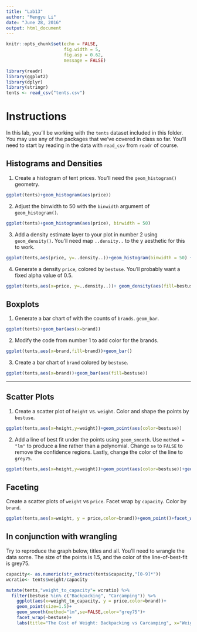 ```yaml
---
title: "Lab13"
author: "Mengyu Li"
date: "June 28, 2016"
output: html_document
---
```


```r
knitr::opts_chunk$set(echo = FALSE, 
                      fig.width = 5,
                      fig.asp = 0.62,
                      message = FALSE)
```

```r
library(readr)
library(ggplot2)
library(dplyr)
library(stringr)
tents <- read_csv("tents.csv")
```
# Instructions
In this lab, you'll be working with the `tents` dataset included in this folder.  You may use any of the packages that we've covered in class so far.  You'll need to start by reading in the data with `read_csv` from `readr` of course.

## Histograms and Densities
1.  Create a histogram of tent prices.  You'll need the `geom_histogram()` geometry.
```r
ggplot(tents)+geom_histogram(aes(price))
```

2.  Adjust the binwidth to 50 with the `binwidth` argument of `geom_histogram()`.
```r
ggplot(tents)+geom_histogram(aes(price), binwidth = 50)
```

3.  Add a density estimate layer to your plot in number 2 using `geom_density()`.  You'll need map `..density..` to the y aesthetic for this to work.
```r
ggplot(tents,aes(price, y=..density..))+geom_histogram(binwidth = 50) + geom_density()
```

4.  Generate a density `price`, colored by `bestuse`.  You'll probably want a fixed alpha value of 0.5.
```r
ggplot(tents,aes(x=price, y=..density..))+ geom_density(aes(fill=bestuse,alpha = 0.5))
```

## Boxplots
1.  Generate a bar chart of with the counts of `brands`. `geom_bar`.

```r
ggplot(tents)+geom_bar(aes(x=brand))
```


2.  Modify the code from number 1 to add color for the brands.

```r
ggplot(tents,aes(x=brand,fill=brand))+geom_bar()
```

3.  Create a bar chart of `brand` colored by `bestuse`.
```r
ggplot(tents,aes(x=brand))+geom_bar(aes(fill=bestuse))
```

---

## Scatter Plots

1.  Create a scatter plot of `height` vs. `weight`.  Color and shape the points by `bestuse`. 
```r
ggplot(tents,aes(x=height,y=weight))+geom_point(aes(color=bestuse))
```

2.  Add a line of best fit under the points using `geom_smooth`.  Use `method = "lm"` to produce a line rather than a polynomial.  Change `se` to `FALSE` to remove the confidence regions.  Lastly, change the color of the line to `grey75`.
```r
ggplot(tents,aes(x=height,y=weight))+geom_point(aes(color=bestuse))+geom_smooth(method="lm",se=FALSE,color="grey75")
```

## Faceting

Create a scatter plots of `weight` vs `price`.  Facet wrap by `capacity`.  Color by `brand`.
```r
ggplot(tents,aes(x=weight, y = price,color=brand))+geom_point()+facet_wrap(~capacity)
```

## In conjunction with wrangling

Try to reproduce the graph below, titles and all.  You'll need to wrangle the data some.  The size of the points is 1.5, and the color of the line-of-best-fit is grey75.
```r
capacity<- as.numeric(str_extract(tents$capacity,"[0-9]*"))
wcratio<- tents$weight/capacity

mutate(tents,"weight_to_capacity"= wcratio) %>% 
  filter(bestuse %in% c("Backpacking", "Carcamping")) %>% 
    ggplot(aes(x=weight_to_capacity, y = price,color=brand))+
    geom_point(size=1.5)+
    geom_smooth(method="lm",se=FALSE,color="grey75")+
    facet_wrap(~bestuse)+
    labs(title="The Cost of Weight: Backpacking vs Carcamping", x="Weight-to-Capacity (g/person)", y = "Price (USD)")
```

